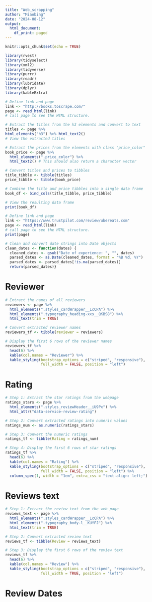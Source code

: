 ```yaml
---
title: "Web_scrapping"
author: "Miaobing"
date: "2024-08-12"
output:
  html_document:
    df_print: paged
---
```


```r
knitr::opts_chunk$set(echo = TRUE)
```

```r
library(rvest)
library(tidyselect)
library(xml2)
library(tidyverse)
library(purrr)
library(readr)
library(lubridate)
library(dplyr)
library(kableExtra)
```

```r
# Define link and page
link <- "http://books.toscrape.com/"
page <- read_html(link)
# call page to see the HTML structure.
```

```r
# Extract the titles from the h3 elements and convert to text
titles <- page %>%
html_elements("h3") %>% html_text2()
# View the extracted titles
```

```r
# Extract the prices from the elements with class "price_color"
book_price <- page %>%
  html_elements(".price_color") %>%
  html_text2() # This should also return a character vector

# Convert titles and prices to tibbles
title_tibble <- tibble(titles)
price_tibble <- tibble(book_price)

# Combine the title and price tibbles into a single data frame
book_df <- bind_cols(title_tibble, price_tibble)

# View the resulting data frame
print(book_df)
```
```r
# Define link and page
link <- "https://www.trustpilot.com/review/ubereats.com"
page <- read_html(link)
# call page to see the HTML structure.
print(page)
```
```r
# Clean and convert date strings into Date objects
clean_dates <- function(dates) {
  cleaned_dates <- gsub("Date of experience: ", "", dates)
  parsed_dates <- as.Date(cleaned_dates, format = "%B %d, %Y")
  parsed_dates <- parsed_dates[!is.na(parsed_dates)]
  return(parsed_dates)}
```

# Reviewer
```r
# Extract the names of all reviewers
reviewers <- page %>%
  html_elements(".styles_cardWrapper__LcCPA") %>%
  html_elements(".typography_heading-xxs__QKBS8") %>%
  html_text(trim = TRUE)

# Convert extracted reviewer names
reviewers_tf <- tibble(reviewer = reviewers)

# Display the first 6 rows of the reviewer names
reviewers_tf %>%
  head(6) %>%
  kable(col.names = "Reviewer") %>%
  kable_styling(bootstrap_options = c("striped", "responsive"),
                full_width = FALSE, position = "left")
```

# Rating
```r
# Step 1: Extract the star ratings from the webpage
ratings_stars <- page %>%
  html_elements(".styles_reviewHeader__iU9Px") %>%
  html_attr("data-service-review-rating")

# Step 2: Convert extracted ratings into numeric values
ratings_num <- as.numeric(ratings_stars)

# Step 3: Convert the numeric ratings
ratings_tf <- tibble(Rating = ratings_num)

# Step 4: Display the first 6 rows of star ratings
ratings_tf %>%
  head(6) %>%
  kable(col.names = "Rating") %>%
  kable_styling(bootstrap_options = c("striped", "responsive"),
                full_width = FALSE, position = "left") %>%
  column_spec(1, width = "1em", extra_css = "text-align: left;")

```

# Reviews text
```r
# Step 1: Extract the review text from the web page
reviews_text <- page %>%
  html_elements(".styles_cardWrapper__LcCPA") %>%
  html_elements(".typography_body-l__KUYFJ") %>%
  html_text(trim = TRUE)

# Step 2: Convert extracted review text
reviews_tf <- tibble(Review = reviews_text)

# Step 3: Display the first 6 rows of the review text
reviews_tf %>%
  head(6) %>%
  kable(col.names = "Review") %>%
  kable_styling(bootstrap_options = c("striped", "responsive"),
                full_width = TRUE, position = "left")

```
# Review Dates

